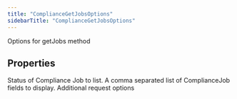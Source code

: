 ```yaml
---
title: "ComplianceGetJobsOptions"
sidebarTitle: "ComplianceGetJobsOptions"
---
```


Options for getJobs method

## Properties

<ParamField name="status" type="string">
Status of Compliance Job to list.

</ParamField>

<ParamField name="complianceJobfields" type="string[]">
A comma separated list of ComplianceJob fields to display.

</ParamField>

<ParamField name="requestOptions" type="RequestOptions">
Additional request options

</ParamField>
